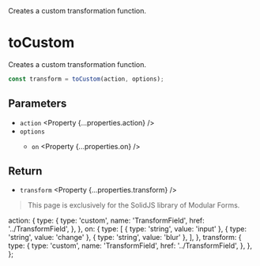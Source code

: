 
<Title>toCustom</Title>
<Description>Creates a custom transformation function.</Description>

# toCustom

<Solid block>

Creates a custom transformation function.

```ts
const transform = toCustom(action, options);
```

## Parameters

- `action` <Property {...properties.action} />
- `options` <Property type="object" />
  - `on` <Property {...properties.on} />

## Return

- `transform` <Property {...properties.transform} />

</Solid>

<Qwik block>

<HttpStatusCode code={404} />

> This page is exclusively for the SolidJS library of Modular Forms.

</Qwik>

  action: {
    type: {
      type: 'custom',
      name: 'TransformField',
      href: '../TransformField',
    },
  },
  on: {
    type: [
      { type: 'string', value: 'input' },
      { type: 'string', value: 'change' },
      { type: 'string', value: 'blur' },
    ],
  },
  transform: {
    type: {
      type: 'custom',
      name: 'TransformField',
      href: '../TransformField',
    },
  },
};
